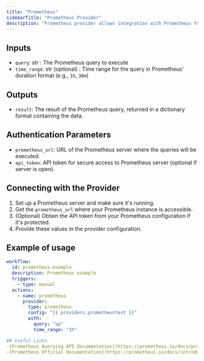 ```yaml
---
title: "Prometheus"
sidebarTitle: "Prometheus Provider"
description: "Prometheus provider allows integration with Prometheus for monitoring and alerting purposes."
---
```


## Inputs

- `query`: str : The Prometheus query to execute
- `time_range`: str (optional) : Time range for the query in Prometheus' duration format (e.g., `1h`, `30m`)

## Outputs

- `result`: The result of the Prometheus query, returned in a dictionary format containing the data.

## Authentication Parameters

- `prometheus_url`: URL of the Prometheus server where the queries will be executed.
- `api_token`: API token for secure access to Prometheus server (optional if server is open).

## Connecting with the Provider

1. Set up a Prometheus server and make sure it's running.
2. Get the `prometheus_url` where your Prometheus instance is accessible.
3. (Optional) Obtain the API token from your Prometheus configuration if it's protected.
4. Provide these values in the provider configuration.

## Example of usage

```yaml
workflow:
  id: prometheus-example
  description: Prometheus example
  triggers:
    - type: manual
  actions:
    - name: prometheus
      provider:
        type: prometheus
        config: "{{ providers.prometheustest }}"
        with:
          query: "up"
          time_range: "1h"

## Useful Links
-[Prometheus Querying API Documentation](https://prometheus.io/docs/prometheus/latest/querying/api/)
-[Prometheus Official Documentation](https://prometheus.io/docs/introduction/overview/)